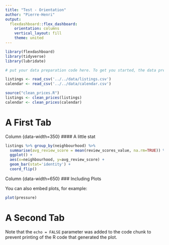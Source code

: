 ```yaml
---
title: "Test - Orientation"
author: "Pierre-Henri"
output: 
  flexdashboard::flex_dashboard:
    orientation: columns
    vertical_layout: fill
    theme: united
---
```



```r
library(flexdashboard)
library(tidyverse)
library(lubridate)
```

```r
# put your data preparation code here. To get you started, the data preparation we performed in the session previously has already been pasted in. Feel free to add any additional data preparation code needed for your visualizations

listings <- read_csv('../../data/listings.csv')
calendar <- read_csv('../../data/calendar.csv')

source("clean_prices.R")
listings <- clean_prices(listings)
calendar <- clean_prices(calendar)
```
# A First Tab
Column {data-width=350}
#### A little stat


```r
listings %>% group_by(neighbourhood) %>% 
  summarise(avg_review_score = mean(review_scores_value, na.rm=TRUE)) %>%
  ggplot() +
  aes(x=neighbourhood, y=avg_review_score) +
  geom_bar(stat='identity') +
  coord_flip()
```

Column {data-width=650}
### Including Plots

You can also embed plots, for example:

```r
plot(pressure)
```

# A Second Tab
Note that the `echo = FALSE` parameter was added to the code chunk to prevent printing of the R code that generated the plot.
